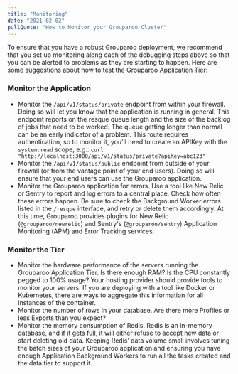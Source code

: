 ```yaml
---
title: "Monitoring"
date: "2021-02-02"
pullQuote: "How to Monitor your Grouparoo Cluster"
---
```


To ensure that you have a robust Grouparoo deployment, we recommend that you set up monitoring along each of the debugging steps above so that you can be alerted to problems as they are starting to happen. Here are some suggestions about how to test the Grouparoo Application Tier:

### Monitor the Application

- Monitor the `/api/v1/status/private` endpoint from within your firewall. Doing so will let you know that the application is running in general. This endpoint reports on the resque queue length and the size of the backlog of jobs that need to be worked. The queue getting longer than normal can be an early indicator of a problem. This route requires authentication, so to monitor it, you'll need to create an APIKey with the `system:read` scope, e.g.: `curl "http://localhost:3000/api/v1/status/private?apiKey=abc123"`
- Monitor the `/api/v1/status/public` endpoint from outside of your firewall (or from the vantage point of your end users). Doing so will ensure that your end users can use the Grouparoo application.
- Monitor the Grouparoo application for errors. Use a tool like New Relic or Sentry to report and log errors to a central place. Check how often these errors happen. Be sure to check the Background Worker errors listed in the `/resque` interface, and retry or delete them accordingly. At this time, Grouparoo provides plugins for New Relic (`@grouparoo/newrelic`) and Sentry's (`@grouparoo/sentry`) Application Monitoring (APM) and Error Tracking services.

### Monitor the Tier

- Monitor the hardware performance of the servers running the Grouparoo Application Tier. Is there enough RAM? Is the CPU constantly pegged to 100% usage? Your hosting provider should provide tools to monitor your servers. If you are deploying with a tool like Docker or Kubernetes, there are ways to aggregate this information for all instances of the container.
- Monitor the number of rows in your database. Are there more Profiles or less Exports than you expect?
- Monitor the memory consumption of Redis. Redis is an in-memory database, and if it gets full, it will either refuse to accept new data or start deleting old data. Keeping Redis’ data volume small involves tuning the batch sizes of your Grouparoo application and ensuring you have enough Application Background Workers to run all the tasks created and the data tier to support it.
